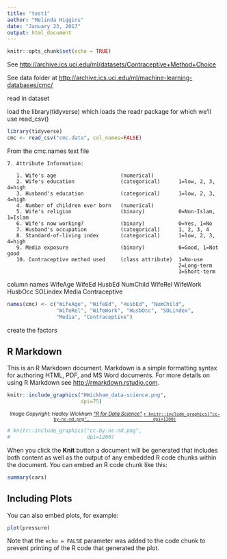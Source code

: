 ```yaml
---
title: "test1"
author: "Melinda Higgins"
date: "January 23, 2017"
output: html_document
---
```


```r
knitr::opts_chunk$set(echo = TRUE)
```

See [http://archive.ics.uci.edu/ml/datasets/Contraceptive+Method+Choice](http://archive.ics.uci.edu/ml/datasets/Contraceptive+Method+Choice)

See data folder at [http://archive.ics.uci.edu/ml/machine-learning-databases/cmc/](http://archive.ics.uci.edu/ml/machine-learning-databases/cmc/)

read in dataset

load the library(tidyverse) which loads the readr package for which we'll use read_csv()

```r
library(tidyverse)
cmc <- read_csv("cmc.data", col_names=FALSE)
```

From the cmc.names text file

```
7. Attribute Information:

   1. Wife's age                     (numerical)
   2. Wife's education               (categorical)      1=low, 2, 3, 4=high
   3. Husband's education            (categorical)      1=low, 2, 3, 4=high
   4. Number of children ever born   (numerical)
   5. Wife's religion                (binary)           0=Non-Islam, 1=Islam
   6. Wife's now working?            (binary)           0=Yes, 1=No
   7. Husband's occupation           (categorical)      1, 2, 3, 4
   8. Standard-of-living index       (categorical)      1=low, 2, 3, 4=high
   9. Media exposure                 (binary)           0=Good, 1=Not good
   10. Contraceptive method used     (class attribute)  1=No-use 
                                                        2=Long-term
                                                        3=Short-term

```
column names
WifeAge
WifeEd
HusbEd
NumChild
WifeRel
WifeWork
HusbOcc
SOLindex
Media
Contraceptive

```r
names(cmc) <- c("WifeAge", "WifeEd", "HusbEd", "NumChild",
                "WifeRel", "WifeWork", "HusbOcc", "SOLindex", 
                "Media", "Contraceptive")
```

create the factors

## R Markdown

This is an R Markdown document. Markdown is a simple formatting syntax for authoring HTML, PDF, and MS Word documents. For more details on using R Markdown see <http://rmarkdown.rstudio.com>.

```r
knitr::include_graphics("HWickham_data-science.png",
                        dpi=75)
```

<p><small><center>_Image Copyright: Hadley Wickham ["R for Data Science"](http://r4ds.had.co.nz/introduction.html)_ [`r knitr::include_graphics("cc-by-nc-nd.png",
                        dpi=1200)`](https://creativecommons.org/licenses/by-nc-nd/4.0/) </center></small></p>
                        
```r
# knitr::include_graphics("cc-by-nc-nd.png",
#                         dpi=1200)
```


When you click the **Knit** button a document will be generated that includes both content as well as the output of any embedded R code chunks within the document. You can embed an R code chunk like this:

```r
summary(cars)
```

## Including Plots

You can also embed plots, for example:

```r
plot(pressure)
```

Note that the `echo = FALSE` parameter was added to the code chunk to prevent printing of the R code that generated the plot.
